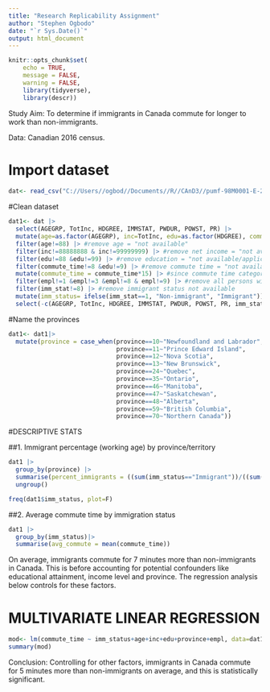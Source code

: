 ---
title: "Research Replicability Assignment"
author: "Stephen Ogbodo"
date: "`r Sys.Date()`"
output: html_document
---

```{r setup, include=FALSE}
knitr::opts_chunk$set(
	echo = TRUE,
	message = FALSE,
	warning = FALSE,
	library(tidyverse),
	library(descr))
```


Study Aim: To determine if immigrants in Canada commute for longer to work than non-immigrants.

Data: Canadian 2016 census.


# Import dataset
```{r}
dat<- read_csv("C://Users//ogbod//Documents//R//CAnD3//pumf-98M0001-E-2016-individuals_F1.csv")
```


#Clean dataset
```{r}
dat1<- dat |>
  select(AGEGRP, TotInc, HDGREE, IMMSTAT, PWDUR, POWST, PR) |>
  mutate(age=as.factor(AGEGRP), inc=TotInc, edu=as.factor(HDGREE), commute_time=PWDUR, province=as.factor(PR), empl=as.factor(POWST), imm_stat=IMMSTAT) |>
  filter(age!=88) |> #remove age = "not available"
  filter(inc!=88888888 & inc!=99999999) |> #remove net income = "not available/applicable"
  filter(edu!=88 &edu!=99) |> #remove education = "not available/applicable"
  filter(commute_time!=8 &edu!=9) |> #remove commute time = "not available/applicable"
  mutate(commute_time = commute_time*15) |> #since commute time categories correspond to 15 minute increments, convert into minutes
  filter(empl!=1 &empl!=3 &empl!=8 & empl!=9) |> #remove all persons without employment (8,9) or who worked from home(1) or outside Canada(3)
  filter(imm_stat!=8) |> #remove immigrant status not available
  mutate(imm_status= ifelse(imm_stat==1, "Non-immigrant", "Immigrant")) |>
  select(-c(AGEGRP, TotInc, HDGREE, IMMSTAT, PWDUR, POWST, PR, imm_stat)) #delete redundant variables
```


#Name the provinces
```{r}
dat1<- dat1|>
  mutate(province = case_when(province==10~"Newfoundland and Labrador",
                              province==11~"Prince Edward Island",
                              province==12~"Nova Scotia",
                              province==13~"New Brunswick",
                              province==24~"Quebec",
                              province==35~"Ontario",
                              province==46~"Manitoba",
                              province==47~"Saskatchewan",
                              province==48~"Alberta",
                              province==59~"British Columbia",
                              province==70~"Northern Canada"))
```


#DESCRIPTIVE STATS

##1. Immigrant percentage (working age) by province/territory
```{r}
dat1 |>
  group_by(province) |>
  summarise(percent_immigrants = ((sum(imm_status=="Immigrant"))/((sum(imm_status=="Immigrant"))+(sum(imm_status=="Non-immigrant")))*100)) |>
  ungroup()

freq(dat1$imm_status, plot=F)

```


##2. Average commute time by immigration status
```{r}
dat1 |>
  group_by(imm_status)|>
  summarise(avg_commute = mean(commute_time))
```

On average, immigrants commute for 7 minutes more than non-immigrants in Canada. This is before accounting for potential confounders like educational attainment, income level and province. The regression analysis below controls for these factors.


# MULTIVARIATE LINEAR REGRESSION

```{r}
mod<- lm(commute_time ~ imm_status+age+inc+edu+province+empl, data=dat1)
summary(mod)
```

Conclusion: Controlling for other factors, immigrants in Canada commute for 5 minutes more than non-immigrants on average, and this is statistically significant.